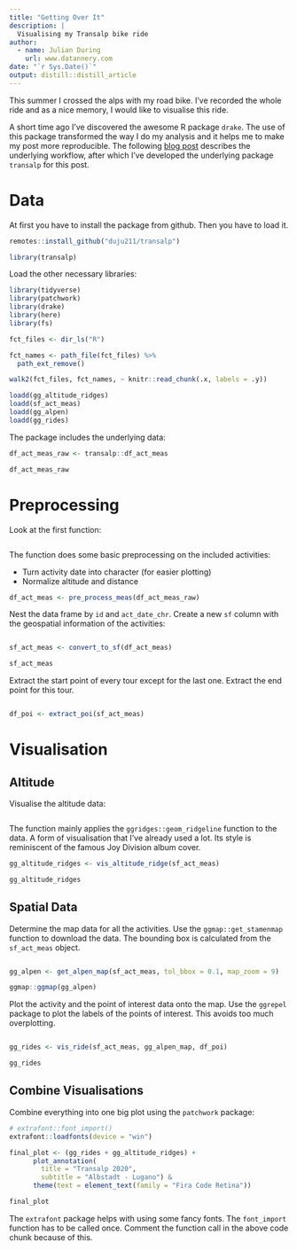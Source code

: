 ```yaml
---
title: "Getting Over It"
description: |
  Visualising my Transalp bike ride
author:
  - name: Julian During
    url: www.datannery.com
date: "`r Sys.Date()`"
output: distill::distill_article
---
```


This summer I crossed the alps with my road bike. I've recorded the whole ride
and as a nice memory, I would like to visualise this ride. 

A short time ago I've discovered the awesome R package `drake`.
The use of this package
transformed the way I do my analysis and it helps me to make my post more 
reproducible. The following
[blog post](https://milesmcbain.xyz/the-drake-post/)
describes the underlying workflow, after which I've developed the
underlying package `transalp` for this post.

# Data

At first you have to install the package from github. Then you have to load it. 

```r
remotes::install_github("duju211/transalp")

library(transalp)
```

Load the other necessary libraries:

```r
library(tidyverse)
library(patchwork)
library(drake)
library(here)
library(fs)
```

```r
fct_files <- dir_ls("R")

fct_names <- path_file(fct_files) %>% 
  path_ext_remove()

walk2(fct_files, fct_names, ~ knitr::read_chunk(.x, labels = .y))

loadd(gg_altitude_ridges)
loadd(sf_act_meas)
loadd(gg_alpen)
loadd(gg_rides)
```

The package includes the underlying data:

```r
df_act_meas_raw <- transalp::df_act_meas
```

```r
df_act_meas_raw
```

# Preprocessing

Look at the first function:

```r
```

The function does some basic preprocessing on the included activities:

* Turn activity date into character (for easier plotting)
* Normalize altitude and distance

```r
df_act_meas <- pre_process_meas(df_act_meas_raw)
```

Nest the data frame by `id` and `act_date_chr`. Create a new `sf` column with
the geospatial information of the activities:

```r
```

```r
sf_act_meas <- convert_to_sf(df_act_meas)
```

```r
sf_act_meas
```


Extract the start point of every tour except for the last one. Extract the end
point for this tour.

```r
```

```r
df_poi <- extract_poi(sf_act_meas)
```

# Visualisation

## Altitude

Visualise the altitude data:

```r
```

The function mainly applies the `ggridges::geom_ridgeline` function to the data.
A form of visualisation that I've already used a lot. Its style is 
reminiscent of the famous Joy Division album cover.

```r
gg_altitude_ridges <- vis_altitude_ridge(sf_act_meas)
```

```r
gg_altitude_ridges
```


## Spatial Data

Determine the map data for all the activities. Use the `ggmap::get_stamenmap`
function to download the data. The bounding box is calculated from the
`sf_act_meas` object.

```r
```

```r
gg_alpen <- get_alpen_map(sf_act_meas, tol_bbox = 0.1, map_zoom = 9)
```

```r
ggmap::ggmap(gg_alpen)
```


Plot the activity and the point of interest data onto the map. Use the 
`ggrepel` package to plot the labels of the points of interest. This avoids
too much overplotting.

```r
```

```r
gg_rides <- vis_ride(sf_act_meas, gg_alpen_map, df_poi)
```

```r
gg_rides
```

## Combine Visualisations

Combine everything into one big plot using the `patchwork` package:

```r
# extrafont::font_import()
extrafont::loadfonts(device = "win")

final_plot <- (gg_rides + gg_altitude_ridges) +
      plot_annotation(
        title = "Transalp 2020",
        subtitle = "Albstadt - Lugano") &
      theme(text = element_text(family = "Fira Code Retina"))

final_plot
```

The `extrafont` package helps with using some fancy fonts. The `font_import`
function has to be called once.
Comment the function call in the above code chunk because of this.

